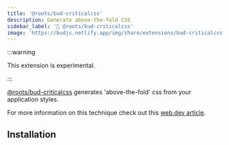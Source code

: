 ```yaml
---
title: '@roots/bud-criticalcss'
description: Generate above-the-fold CSS
sidebar_label: '🔴 @roots/bud-criticalcss'
image: 'https://budjs.netlify.app/img/share/extensions/bud-criticalcss.png'
---
```



:::warning

This extension is experimental.

:::

[@roots/bud-criticalcss](/extensions/bud-criticalcss) generates 'above-the-fold' css from your application styles.

For more information on this technique check out this [web.dev article](https://web.dev/extract-critical-css/).

## Installation

<Install packages="@roots/bud-criticalcss" />
